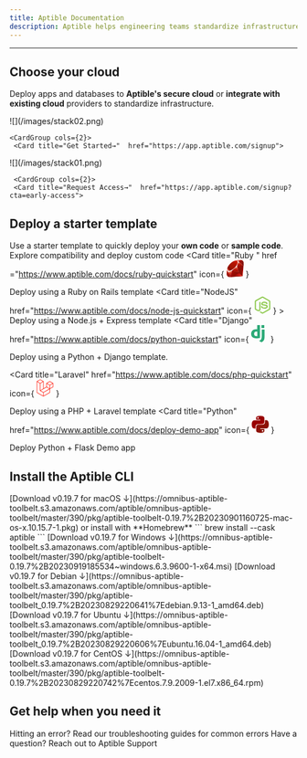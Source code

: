```yaml
---
title: Aptible Documentation
description: Aptible helps engineering teams standardize infrastructure by abstracting the complexities of underlying cloud providers and ensuring resources are provisioned properly and securely.
---
```


---

## Choose your cloud
Deploy apps and databases to **Aptible's secure cloud** or **integrate with existing cloud** providers to standardize infrastructure.

<CardGroup cols={2}>
  <Card title="Host in Aptible's cloud">
  ![](/images/stack02.png)


    <CardGroup cols={2}>
     <Card title="Get Started→"  href="https://app.aptible.com/signup">
  </Card>
  <Card title="Learn more→" href="">
  </Card>
  </CardGroup>
    </Card>
  <Card title="Host in your own cloud">
    ![](/images/stack01.png)

     <CardGroup cols={2}>
     <Card title="Request Access→"  href="https://app.aptible.com/signup?cta=early-access">
  </Card>
  <Card title="Learn more→" href="">
  </Card>
  </CardGroup>
   </Card>
</CardGroup>

## Deploy a starter template
Use a starter template to quickly deploy your **own code** or **sample code**. 
<CardGroup cols={3}>
<Card title="Custom Code" icon="globe" href="https://www.aptible.com/docs/custom-code-quickstart">
Explore compatibility and deploy custom code
</Card>
<Card title="Ruby " href ="https://www.aptible.com/docs/ruby-quickstart" icon={
    <svg width="30" height="30" viewBox="0 0 256 255" xmlns="http://www.w3.org/2000/svg" preserveAspectRatio="xMinYMin meet"><defs><linearGradient x1="84.75%" y1="111.399%" x2="58.254%" y2="64.584%" id="a"><stop stop-color="#FB7655" offset="0%"/><stop stop-color="#FB7655" offset="0%"/><stop stop-color="#E42B1E" offset="41%"/><stop stop-color="#900" offset="99%"/><stop stop-color="#900" offset="100%"/></linearGradient><linearGradient x1="116.651%" y1="60.89%" x2="1.746%" y2="19.288%" id="b"><stop stop-color="#871101" offset="0%"/><stop stop-color="#871101" offset="0%"/><stop stop-color="#911209" offset="99%"/><stop stop-color="#911209" offset="100%"/></linearGradient><linearGradient x1="75.774%" y1="219.327%" x2="38.978%" y2="7.829%" id="c"><stop stop-color="#871101" offset="0%"/><stop stop-color="#871101" offset="0%"/><stop stop-color="#911209" offset="99%"/><stop stop-color="#911209" offset="100%"/></linearGradient><linearGradient x1="50.012%" y1="7.234%" x2="66.483%" y2="79.135%" id="d"><stop stop-color="#FFF" offset="0%"/><stop stop-color="#FFF" offset="0%"/><stop stop-color="#E57252" offset="23%"/><stop stop-color="#DE3B20" offset="46%"/><stop stop-color="#A60003" offset="99%"/><stop stop-color="#A60003" offset="100%"/></linearGradient><linearGradient x1="46.174%" y1="16.348%" x2="49.932%" y2="83.047%" id="e"><stop stop-color="#FFF" offset="0%"/><stop stop-color="#FFF" offset="0%"/><stop stop-color="#E4714E" offset="23%"/><stop stop-color="#BE1A0D" offset="56%"/><stop stop-color="#A80D00" offset="99%"/><stop stop-color="#A80D00" offset="100%"/></linearGradient><linearGradient x1="36.965%" y1="15.594%" x2="49.528%" y2="92.478%" id="f"><stop stop-color="#FFF" offset="0%"/><stop stop-color="#FFF" offset="0%"/><stop stop-color="#E46342" offset="18%"/><stop stop-color="#C82410" offset="40%"/><stop stop-color="#A80D00" offset="99%"/><stop stop-color="#A80D00" offset="100%"/></linearGradient><linearGradient x1="13.609%" y1="58.346%" x2="85.764%" y2="-46.717%" id="g"><stop stop-color="#FFF" offset="0%"/><stop stop-color="#FFF" offset="0%"/><stop stop-color="#C81F11" offset="54%"/><stop stop-color="#BF0905" offset="99%"/><stop stop-color="#BF0905" offset="100%"/></linearGradient><linearGradient x1="27.624%" y1="21.135%" x2="50.745%" y2="79.056%" id="h"><stop stop-color="#FFF" offset="0%"/><stop stop-color="#FFF" offset="0%"/><stop stop-color="#DE4024" offset="31%"/><stop stop-color="#BF190B" offset="99%"/><stop stop-color="#BF190B" offset="100%"/></linearGradient><linearGradient x1="-20.667%" y1="122.282%" x2="104.242%" y2="-6.342%" id="i"><stop stop-color="#BD0012" offset="0%"/><stop stop-color="#BD0012" offset="0%"/><stop stop-color="#FFF" offset="7%"/><stop stop-color="#FFF" offset="17%"/><stop stop-color="#C82F1C" offset="27%"/><stop stop-color="#820C01" offset="33%"/><stop stop-color="#A31601" offset="46%"/><stop stop-color="#B31301" offset="72%"/><stop stop-color="#E82609" offset="99%"/><stop stop-color="#E82609" offset="100%"/></linearGradient><linearGradient x1="58.792%" y1="65.205%" x2="11.964%" y2="50.128%" id="j"><stop stop-color="#8C0C01" offset="0%"/><stop stop-color="#8C0C01" offset="0%"/><stop stop-color="#990C00" offset="54%"/><stop stop-color="#A80D0E" offset="99%"/><stop stop-color="#A80D0E" offset="100%"/></linearGradient><linearGradient x1="79.319%" y1="62.754%" x2="23.088%" y2="17.888%" id="k"><stop stop-color="#7E110B" offset="0%"/><stop stop-color="#7E110B" offset="0%"/><stop stop-color="#9E0C00" offset="99%"/><stop stop-color="#9E0C00" offset="100%"/></linearGradient><linearGradient x1="92.88%" y1="74.122%" x2="59.841%" y2="39.704%" id="l"><stop stop-color="#79130D" offset="0%"/><stop stop-color="#79130D" offset="0%"/><stop stop-color="#9E120B" offset="99%"/><stop stop-color="#9E120B" offset="100%"/></linearGradient><radialGradient cx="32.001%" cy="40.21%" fx="32.001%" fy="40.21%" r="69.573%" id="m"><stop stop-color="#A80D00" offset="0%"/><stop stop-color="#A80D00" offset="0%"/><stop stop-color="#7E0E08" offset="99%"/><stop stop-color="#7E0E08" offset="100%"/></radialGradient><radialGradient cx="13.549%" cy="40.86%" fx="13.549%" fy="40.86%" r="88.386%" id="n"><stop stop-color="#A30C00" offset="0%"/><stop stop-color="#A30C00" offset="0%"/><stop stop-color="#800E08" offset="99%"/><stop stop-color="#800E08" offset="100%"/></radialGradient><linearGradient x1="56.57%" y1="101.717%" x2="3.105%" y2="11.993%" id="o"><stop stop-color="#8B2114" offset="0%"/><stop stop-color="#8B2114" offset="0%"/><stop stop-color="#9E100A" offset="43%"/><stop stop-color="#B3100C" offset="99%"/><stop stop-color="#B3100C" offset="100%"/></linearGradient><linearGradient x1="30.87%" y1="35.599%" x2="92.471%" y2="100.694%" id="p"><stop stop-color="#B31000" offset="0%"/><stop stop-color="#B31000" offset="0%"/><stop stop-color="#910F08" offset="44%"/><stop stop-color="#791C12" offset="99%"/><stop stop-color="#791C12" offset="100%"/></linearGradient></defs><path d="M197.467 167.764l-145.52 86.41 188.422-12.787L254.88 51.393l-57.414 116.37z" fill="url(#a)"/><path d="M240.677 241.257L224.482 129.48l-44.113 58.25 60.308 53.528z" fill="url(#b)"/><path d="M240.896 241.257l-118.646-9.313-69.674 21.986 188.32-12.673z" fill="url(#c)"/><path d="M52.744 253.955l29.64-97.1L17.16 170.8l35.583 83.154z" fill="url(#d)"/><path d="M180.358 188.05L153.085 81.226l-78.047 73.16 105.32 33.666z" fill="url(#e)"/><path d="M248.693 82.73l-73.777-60.256-20.544 66.418 94.321-6.162z" fill="url(#f)"/><path d="M214.191.99L170.8 24.97 143.424.669l70.767.322z" fill="url(#g)"/><path d="M0 203.372l18.177-33.151-14.704-39.494L0 203.372z" fill="url(#h)"/><path d="M2.496 129.48l14.794 41.963 64.283-14.422 73.39-68.207 20.712-65.787L143.063 0 87.618 20.75c-17.469 16.248-51.366 48.396-52.588 49-1.21.618-22.384 40.639-32.534 59.73z" fill="#FFF"/><path d="M54.442 54.094c37.86-37.538 86.667-59.716 105.397-40.818 18.72 18.898-1.132 64.823-38.992 102.349-37.86 37.525-86.062 60.925-104.78 42.027-18.73-18.885.515-66.032 38.375-103.558z" fill="url(#i)"/><path d="M52.744 253.916l29.408-97.409 97.665 31.376c-35.312 33.113-74.587 61.106-127.073 66.033z" fill="url(#j)"/><path d="M155.092 88.622l25.073 99.313c29.498-31.016 55.972-64.36 68.938-105.603l-94.01 6.29z" fill="url(#k)"/><path d="M248.847 82.833c10.035-30.282 12.35-73.725-34.966-81.791l-38.825 21.445 73.791 60.346z" fill="url(#l)"/><path d="M0 202.935c1.39 49.979 37.448 50.724 52.808 51.162l-35.48-82.86L0 202.935z" fill="#9E1209"/><path d="M155.232 88.777c22.667 13.932 68.35 41.912 69.276 42.426 1.44.81 19.695-30.784 23.838-48.64l-93.114 6.214z" fill="url(#m)"/><path d="M82.113 156.507l39.313 75.848c23.246-12.607 41.45-27.967 58.121-44.42l-97.434-31.428z" fill="url(#n)"/><path d="M17.174 171.34l-5.57 66.328c10.51 14.357 24.97 15.605 40.136 14.486-10.973-27.311-32.894-81.92-34.566-80.814z" fill="url(#o)"/><path d="M174.826 22.654l78.1 10.96c-4.169-17.662-16.969-29.06-38.787-32.623l-39.313 21.663z" fill="url(#p)"/></svg>
} 
> 
Deploy using a Ruby on Rails template
</Card>
<Card title="NodeJS" href="https://www.aptible.com/docs/node-js-quickstart" icon={
    <svg xmlns="http://www.w3.org/2000/svg" width="30" height="30" viewBox="0 0 58 64" fill="none">
    <path d="M26.3201 0.681001C27.9201 -0.224999 29.9601 -0.228999 31.5201 0.681001L55.4081 14.147C56.9021 14.987 57.9021 16.653 57.8881 18.375V45.375C57.8981 47.169 56.8001 48.871 55.2241 49.695L31.4641 63.099C30.6514 63.5481 29.7333 63.7714 28.8052 63.7457C27.877 63.7201 26.9727 63.4463 26.1861 62.953L19.0561 58.833C18.5701 58.543 18.0241 58.313 17.6801 57.843C17.9841 57.435 18.5241 57.383 18.9641 57.203C19.9561 56.887 20.8641 56.403 21.7761 55.891C22.0061 55.731 22.2881 55.791 22.5081 55.935L28.5881 59.451C29.0221 59.701 29.4621 59.371 29.8341 59.161L53.1641 45.995C53.4521 45.855 53.6121 45.551 53.5881 45.235V18.495C53.6201 18.135 53.4141 17.807 53.0881 17.661L29.3881 4.315C29.2515 4.22054 29.0894 4.16976 28.9234 4.16941C28.7573 4.16905 28.5951 4.21912 28.4581 4.313L4.79207 17.687C4.47207 17.833 4.25207 18.157 4.29207 18.517V45.257C4.26407 45.573 4.43207 45.871 4.72207 46.007L11.0461 49.577C12.2341 50.217 13.6921 50.577 15.0001 50.107C15.5725 49.8913 16.0652 49.5058 16.4123 49.0021C16.7594 48.4984 16.9443 47.9007 16.9421 47.289L16.9481 20.709C16.9201 20.315 17.2921 19.989 17.6741 20.029H20.7141C21.1141 20.019 21.4281 20.443 21.3741 20.839L21.3681 47.587C21.3701 49.963 20.3941 52.547 18.1961 53.713C15.4881 55.113 12.1401 54.819 9.46407 53.473L2.66407 49.713C1.06407 48.913 -0.00993076 47.185 6.9243e-05 45.393V18.393C0.0067219 17.5155 0.247969 16.6557 0.698803 15.9027C1.14964 15.1498 1.79365 14.5312 2.56407 14.111L26.3201 0.681001ZM33.2081 19.397C36.6621 19.197 40.3601 19.265 43.4681 20.967C45.8741 22.271 47.2081 25.007 47.2521 27.683C47.1841 28.043 46.8081 28.243 46.4641 28.217C45.4641 28.215 44.4601 28.231 43.4561 28.211C43.0301 28.227 42.7841 27.835 42.7301 27.459C42.4421 26.179 41.7441 24.913 40.5401 24.295C38.6921 23.369 36.5481 23.415 34.5321 23.435C33.0601 23.515 31.4781 23.641 30.2321 24.505C29.2721 25.161 28.9841 26.505 29.3261 27.549C29.6461 28.315 30.5321 28.561 31.2541 28.789C35.4181 29.877 39.8281 29.789 43.9141 31.203C45.6041 31.787 47.2581 32.923 47.8381 34.693C48.5941 37.065 48.2641 39.901 46.5781 41.805C45.2101 43.373 43.2181 44.205 41.2281 44.689C38.5821 45.279 35.8381 45.293 33.1521 45.029C30.6261 44.741 27.9981 44.077 26.0481 42.357C24.3801 40.909 23.5681 38.653 23.6481 36.477C23.6681 36.109 24.0341 35.853 24.3881 35.883H27.3881C27.7921 35.855 28.0881 36.203 28.1081 36.583C28.2941 37.783 28.7521 39.083 29.8161 39.783C31.8681 41.107 34.4421 41.015 36.7901 41.053C38.7361 40.967 40.9201 40.941 42.5101 39.653C43.3501 38.919 43.5961 37.693 43.3701 36.637C43.1241 35.745 42.1701 35.331 41.3701 35.037C37.2601 33.737 32.8001 34.209 28.7301 32.737C27.0781 32.153 25.4801 31.049 24.8461 29.351C23.9601 26.951 24.3661 23.977 26.2321 22.137C28.0321 20.307 30.6721 19.601 33.1721 19.349L33.2081 19.397Z" fill="#8CC84B"/></svg>
} >
  Deploy using a Node.js + Express template
    </Card>
    <Card
      title="Django" href="https://www.aptible.com/docs/python-quickstart"
      icon={
    <svg width="30" height="30" viewBox="0 0 256 326" xmlns="http://www.w3.org/2000/svg" preserveAspectRatio="xMinYMin meet"><g fill="#2BA977"><path d="M114.784 0h53.278v244.191c-27.29 5.162-47.38 7.193-69.117 7.193C33.873 251.316 0 222.245 0 166.412c0-53.795 35.93-88.708 91.608-88.708 8.64 0 15.222.68 23.176 2.717V0zm1.867 124.427c-6.24-2.038-11.382-2.717-17.965-2.717-26.947 0-42.512 16.437-42.512 45.243 0 28.046 14.88 43.532 42.17 43.532 5.896 0 10.696-.332 18.307-1.351v-84.707z"/><path d="M255.187 84.26v122.263c0 42.105-3.154 62.353-12.411 79.81-8.64 16.783-20.022 27.366-43.541 39.055l-49.438-23.297c23.519-10.93 34.901-20.588 42.17-35.327 7.61-15.072 10.01-32.529 10.01-78.445V84.261h53.21zM196.608 0h53.278v54.135h-53.278V0z"/></g></svg>
  } 
  >
Deploy using a Python + Django template.
</Card>

<Card
  title="Laravel" href="https://www.aptible.com/docs/php-quickstart"
  icon={
    <svg height="30" viewBox="0 -.11376601 49.74245785 51.31690859" width="30" xmlns="http://www.w3.org/2000/svg"><path d="m49.626 11.564a.809.809 0 0 1 .028.209v10.972a.8.8 0 0 1 -.402.694l-9.209 5.302v10.509c0 .286-.152.55-.4.694l-19.223 11.066c-.044.025-.092.041-.14.058-.018.006-.035.017-.054.022a.805.805 0 0 1 -.41 0c-.022-.006-.042-.018-.063-.026-.044-.016-.09-.03-.132-.054l-19.219-11.066a.801.801 0 0 1 -.402-.694v-32.916c0-.072.01-.142.028-.21.006-.023.02-.044.028-.067.015-.042.029-.085.051-.124.015-.026.037-.047.055-.071.023-.032.044-.065.071-.093.023-.023.053-.04.079-.06.029-.024.055-.05.088-.069h.001l9.61-5.533a.802.802 0 0 1 .8 0l9.61 5.533h.002c.032.02.059.045.088.068.026.02.055.038.078.06.028.029.048.062.072.094.017.024.04.045.054.071.023.04.036.082.052.124.008.023.022.044.028.068a.809.809 0 0 1 .028.209v20.559l8.008-4.611v-10.51c0-.07.01-.141.028-.208.007-.024.02-.045.028-.068.016-.042.03-.085.052-.124.015-.026.037-.047.054-.071.024-.032.044-.065.072-.093.023-.023.052-.04.078-.06.03-.024.056-.05.088-.069h.001l9.611-5.533a.801.801 0 0 1 .8 0l9.61 5.533c.034.02.06.045.09.068.025.02.054.038.077.06.028.029.048.062.072.094.018.024.04.045.054.071.023.039.036.082.052.124.009.023.022.044.028.068zm-1.574 10.718v-9.124l-3.363 1.936-4.646 2.675v9.124l8.01-4.611zm-9.61 16.505v-9.13l-4.57 2.61-13.05 7.448v9.216zm-36.84-31.068v31.068l17.618 10.143v-9.214l-9.204-5.209-.003-.002-.004-.002c-.031-.018-.057-.044-.086-.066-.025-.02-.054-.036-.076-.058l-.002-.003c-.026-.025-.044-.056-.066-.084-.02-.027-.044-.05-.06-.078l-.001-.003c-.018-.03-.029-.066-.042-.1-.013-.03-.03-.058-.038-.09v-.001c-.01-.038-.012-.078-.016-.117-.004-.03-.012-.06-.012-.09v-21.483l-4.645-2.676-3.363-1.934zm8.81-5.994-8.007 4.609 8.005 4.609 8.006-4.61-8.006-4.608zm4.164 28.764 4.645-2.674v-20.096l-3.363 1.936-4.646 2.675v20.096zm24.667-23.325-8.006 4.609 8.006 4.609 8.005-4.61zm-.801 10.605-4.646-2.675-3.363-1.936v9.124l4.645 2.674 3.364 1.937zm-18.422 20.561 11.743-6.704 5.87-3.35-8-4.606-9.211 5.303-8.395 4.833z" fill="#ff2d20"/></svg>
  } 
  >
Deploy using a PHP + Laravel template
</Card>
<Card
  title="Python" href="https://www.aptible.com/docs/deploy-demo-app"
  icon={
<svg width="30" height="30" viewBox="0 0 256 255" xmlns="http://www.w3.org/2000/svg" preserveAspectRatio="xMinYMin meet"><defs><linearGradient x1="12.959%" y1="12.039%" x2="79.639%" y2="78.201%" id="a"><stop stop-color="#387EB8" offset="0%"/><stop stop-color="#366994" offset="100%"/></linearGradient><linearGradient x1="19.128%" y1="20.579%" x2="90.742%" y2="88.429%" id="b"><stop stop-color="#FFE052" offset="0%"/><stop stop-color="#FFC331" offset="100%"/></linearGradient></defs><path d="M126.916.072c-64.832 0-60.784 28.115-60.784 28.115l.072 29.128h61.868v8.745H41.631S.145 61.355.145 126.77c0 65.417 36.21 63.097 36.21 63.097h21.61v-30.356s-1.165-36.21 35.632-36.21h61.362s34.475.557 34.475-33.319V33.97S194.67.072 126.916.072zM92.802 19.66a11.12 11.12 0 0 1 11.13 11.13 11.12 11.12 0 0 1-11.13 11.13 11.12 11.12 0 0 1-11.13-11.13 11.12 11.12 0 0 1 11.13-11.13z" fill="url(#a)"/><path d="M128.757 254.126c64.832 0 60.784-28.115 60.784-28.115l-.072-29.127H127.6v-8.745h86.441s41.486 4.705 41.486-60.712c0-65.416-36.21-63.096-36.21-63.096h-21.61v30.355s1.165 36.21-35.632 36.21h-61.362s-34.475-.557-34.475 33.32v56.013s-5.235 33.897 62.518 33.897zm34.114-19.586a11.12 11.12 0 0 1-11.13-11.13 11.12 11.12 0 0 1 11.13-11.131 11.12 11.12 0 0 1 11.13 11.13 11.12 11.12 0 0 1-11.13 11.13z" fill="url(#b)"/></svg>
  }
>
Deploy Python + Flask Demo app
</Card>
</CardGroup>

<CLI/>


## Install the Aptible CLI
<Tabs>
  <Tab title="MacOS">
  [Download v0.19.7 for macOS ↓](https://omnibus-aptible-toolbelt.s3.amazonaws.com/aptible/omnibus-aptible-toolbelt/master/390/pkg/aptible-toolbelt-0.19.7%2B20230901160725-mac-os-x.10.15.7-1.pkg) or install with **Homebrew**
    ```
    brew install --cask aptible
```
  </Tab>
  <Tab title="Windows">
   [Download v0.19.7 for Windows ↓](https://omnibus-aptible-toolbelt.s3.amazonaws.com/aptible/omnibus-aptible-toolbelt/master/390/pkg/aptible-toolbelt-0.19.7%2B20230919185534~windows.6.3.9600-1-x64.msi)
  </Tab>
    <Tab title="Debian">
[Download v0.19.7 for Debian ↓](https://omnibus-aptible-toolbelt.s3.amazonaws.com/aptible/omnibus-aptible-toolbelt/master/390/pkg/aptible-toolbelt_0.19.7%2B20230829220641%7Edebian.9.13-1_amd64.deb)
  </Tab>
  <Tab title="Ubuntu">
[Download v0.19.7 for Ubuntu ↓](https://omnibus-aptible-toolbelt.s3.amazonaws.com/aptible/omnibus-aptible-toolbelt/master/390/pkg/aptible-toolbelt_0.19.7%2B20230829220606%7Eubuntu.16.04-1_amd64.deb)
    </Tab>
    <Tab title="CentOS">
[Download v0.19.7 for CentOS ↓](https://omnibus-aptible-toolbelt.s3.amazonaws.com/aptible/omnibus-aptible-toolbelt/master/390/pkg/aptible-toolbelt-0.19.7%2B20230829220742%7Ecentos.7.9.2009-1.el7.x86_64.rpm)
    </Tab>
</Tabs>



## Get help when you need it

<CardGroup cols={2}>
  <Card title="Troubleshooting Guides" icon="books" iconType="duotone" href="https://www.aptible.com/docs/common-erorrs">
    Hitting an error? Read our troubleshooting guides for common errors
  </Card>
  <Card title="Contact Support" icon="comment" iconType="duotone" href="https://app.aptible.com/support">
    Have a question? Reach out to Aptible Support
  </Card>
</CardGroup>
